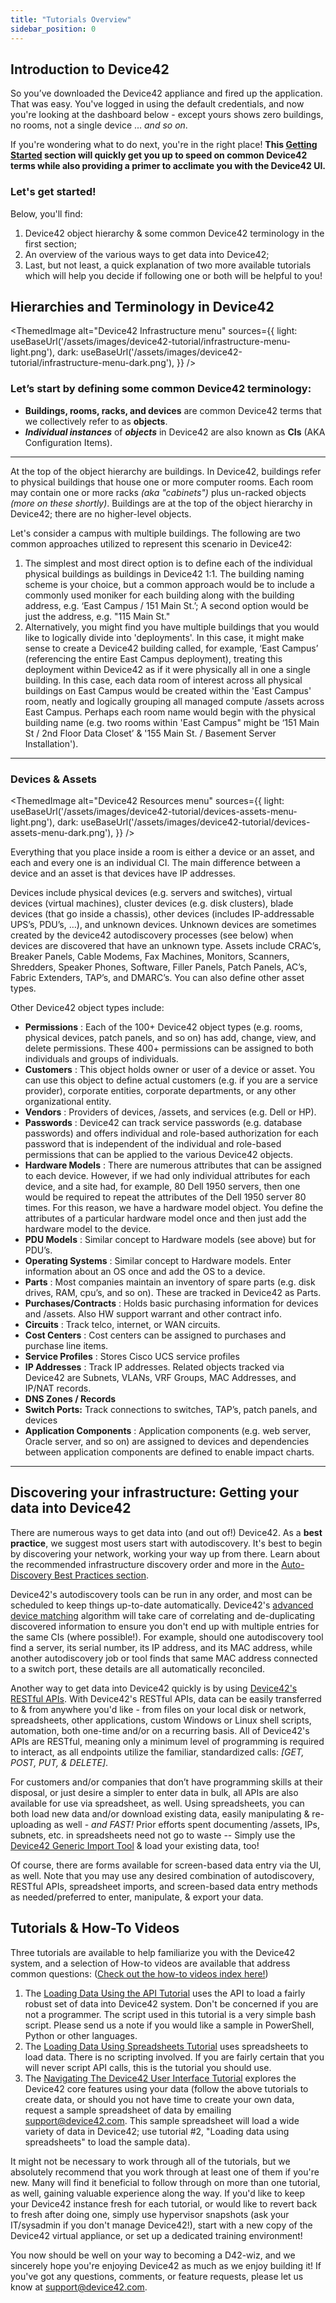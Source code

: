 ```yaml
---
title: "Tutorials Overview"
sidebar_position: 0
---
```



## Introduction to Device42

So you’ve downloaded the Device42 appliance and fired up the application. That was easy. You've logged in using the default credentials, and now you're looking at the dashboard below - except yours shows zero buildings, no rooms, not a single device ... _and so on_.

If you're wondering what to do next, you're in the right place! **This [Getting Started](../) section will quickly get you up to speed on common Device42 terms while also providing a primer to acclimate you with the Device42 UI.**

### **Let's get started!**

Below, you'll find:

1. Device42 object hierarchy & some common Device42 terminology in the first section;
2. An overview of the various ways to get data into Device42;
3. Last, but not least, a quick explanation of two more available tutorials which will help you decide if following one or both will be helpful to you!


## Hierarchies and Terminology in Device42

<ThemedImage
  alt="Device42 Infrastructure menu"
  sources={{
    light: useBaseUrl('/assets/images/device42-tutorial/infrastructure-menu-light.png'),
    dark: useBaseUrl('/assets/images/device42-tutorial/infrastructure-menu-dark.png'),
  }}
/>

### **Let’s start by defining some common Device42 terminology:**

 - **Buildings, rooms, racks, and devices** are common Device42 terms that we collectively refer to as **objects**.
- **_Individual instances_** of **_objects_** in Device42 are also known as **CIs** (AKA Configuration Items).
        

* * *

At the top of the object hierarchy are buildings. In Device42, buildings refer to physical buildings that house one or more computer rooms. Each room may contain one or more racks _(aka "cabinets")_ plus un-racked objects _(more on these shortly)_. Buildings are at the top of the object hierarchy in Device42; there are no higher-level objects.

Let's consider a campus with multiple buildings. The following are two common approaches utilized to represent this scenario in Device42:

1. The simplest and most direct option is to define each of the individual physical buildings as buildings in Device42 1:1. The building naming scheme is your choice, but a common approach would be to include a commonly used moniker for each building along with the building address, e.g. ‘East Campus / 151 Main St.’; A second option would be just the address, e.g. "115 Main St."
2. Alternatively, you might find you have multiple buildings that you would like to logically divide into 'deployments'. In this case, it might make sense to create a Device42 building called, for example, ‘East Campus’ (referencing the entire East Campus deployment), treating this deployment within Device42 as if it were physically all in one a single building. In this case, each data room of interest across all physical buildings on East Campus would be created within the 'East Campus' room, neatly and logically grouping all managed compute /assets across East Campus. Perhaps each room name would begin with the physical building name (e.g. two rooms within 'East Campus" might be ‘151 Main St / 2nd Floor Data Closet’ & '155 Main St. / Basement Server Installation').

* * *

### Devices & Assets

<ThemedImage
  alt="Device42 Resources menu"
  sources={{
    light: useBaseUrl('/assets/images/device42-tutorial/devices-assets-menu-light.png'),
    dark: useBaseUrl('/assets/images/device42-tutorial/devices-assets-menu-dark.png'),
  }}
/>

Everything that you place inside a room is either a device or an asset, and each and every one is an individual CI. The main difference between a device and an asset is that devices have IP addresses.

Devices include physical devices (e.g. servers and switches), virtual devices (virtual machines), cluster devices (e.g. disk clusters), blade devices (that go inside a chassis), other devices (includes IP-addressable UPS’s, PDU’s, …), and unknown devices. Unknown devices are sometimes created by the device42 autodiscovery processes (see below) when devices are discovered that have an unknown type. Assets include CRAC’s, Breaker Panels, Cable Modems, Fax Machines, Monitors, Scanners, Shredders, Speaker Phones, Software, Filler Panels, Patch Panels, AC’s, Fabric Extenders, TAP’s, and DMARC’s. You can also define other asset types.

Other Device42 object types include:

- **Permissions** : Each of the 100+ Device42 object types (e.g. rooms, physical devices, patch panels, and so on) has add, change, view, and delete permissions. These 400+ permissions can be assigned to both individuals and groups of individuals.
- **Customers** : This object holds owner or user of a device or asset. You can use this object to define actual customers (e.g. if you are a service provider), corporate entities, corporate departments, or any other organizational entity.
- **Vendors** : Providers of devices, /assets, and services (e.g. Dell or HP).
- **Passwords** : Device42 can track service passwords (e.g. database passwords) and offers individual and role-based authorization for each password that is independent of the individual and role-based permissions that can be applied to the various Device42 objects.
- **Hardware Models** : There are numerous attributes that can be assigned to each device. However, if we had only individual attributes for each device, and a site had, for example, 80 Dell 1950 servers, then one would be required to repeat the attributes of the Dell 1950 server 80 times. For this reason, we have a hardware model object. You define the attributes of a particular hardware model once and then just add the hardware model to the device.
- **PDU Models** : Similar concept to Hardware models (see above) but for PDU’s.
- **Operating Systems** : Similar concept to Hardware models. Enter information about an OS once and add the OS to a device.
- **Parts** : Most companies maintain an inventory of spare parts (e.g. disk drives, RAM, cpu’s, and so on). These are tracked in Device42 as Parts.
- **Purchases/Contracts** : Holds basic purchasing information for devices and /assets. Also HW support warrant and other contract info.
- **Circuits** : Track telco, internet, or WAN circuits.
- **Cost Centers** : Cost centers can be assigned to purchases and purchase line items.
- **Service Profiles** : Stores Cisco UCS service profiles
- **IP Addresses** : Track IP addresses. Related objects tracked via Device42 are Subnets, VLANs, VRF Groups, MAC Addresses, and IP/NAT records.
- **DNS Zones / Records**
- **Switch Ports:** Track connections to switches, TAP’s, patch panels, and devices
- **Application Components** : Application components (e.g. web server, Oracle server, and so on) are assigned to devices and dependencies between application components are defined to enable impact charts.

* * *

## Discovering your infrastructure: Getting your data into Device42

There are numerous ways to get data into (and out of!) Device42. As a **best practice**, we suggest most users start with autodiscovery. It's best to begin by discovering your network, working your way up from there. Learn about the recommended infrastructure discovery order and more in the [Auto-Discovery Best Practices section](auto-discovery/autodisc-best-practices.md).

Device42's autodiscovery tools can be run in any order, and most can be scheduled to keep things up-to-date automatically. Device42's [advanced device matching](https://support.device42.com/hc/en-us/en-us/articles/360009292494-Release-Summary-15-09-02) algorithm will take care of correlating and de-duplicating discovered information to ensure you don't end up with multiple entries for the same CIs (where possible!). For example, should one autodiscovery tool find a server, its serial number, its IP address, and its MAC address, while another autodiscovery job or tool finds that same MAC address connected to a switch port, these details are all automatically reconciled.

Another way to get data into Device42 quickly is by using [Device42's RESTful APIs](https://api.device42.com). With Device42's RESTful APIs, data can be easily transferred to & from anywhere you'd like - from files on your local disk or network, spreadsheets, other applications, custom Windows or Linux shell scripts, automation, both one-time and/or on a recurring basis. All of Device42's APIs are RESTful, meaning only a minimum level of programming is required to interact, as all endpoints utilize the familiar, standardized calls: _\[GET, POST, PUT, & DELETE\]_.

For customers and/or companies that don’t have programming skills at their disposal, or just desire a simpler to enter data in bulk, all APIs are also available for use via spreadsheet, as well. Using spreadsheets, you can both load new data and/or download existing data, easily manipulating & re-uploading as well - _and FAST!_ Prior efforts spent documenting /assets, IPs, subnets, etc. in spreadsheets need not go to waste -- Simply use the [Device42 Generic Import Tool](https://www.device42.com/bulk-data-management/) & load your existing data, too!

Of course, there are forms available for screen-based data entry via the UI, as well. Note that you may use any desired combination of autodiscovery, RESTful APIs, spreadsheet imports, and screen-based data entry methods as needed/preferred to enter, manipulate, & export your data.

## Tutorials & How-To Videos

Three tutorials are available to help familiarize you with the Device42 system, and a selection of How-to videos are available that address common questions: ([Check out the how-to videos index here!](docs/how-to-videos/index.md))

1. The [Loading Data Using the API Tutorial](getstarted/tutorials/tutorial-loading-data-using-the-api.md) uses the API to load a fairly robust set of data into Device42 system. Don't be concerned if you are not a programmer. The script used in this tutorial is a very simple bash script. Please send us a note if you would like a sample in PowerShell, Python or other languages.
2. The [Loading Data Using Spreadsheets Tutorial](/getstarted/tutorials/tutorial-loading-data-using-spreadsheets.mdx) uses spreadsheets to load data. There is no scripting involved. If you are fairly certain that you will never script API calls, this is the tutorial you should use.
3. The [Navigating The Device42 User Interface Tutorial](getstarted/tutorials/tutorial-navigating-the-device42-user-interface.mdx) explores the Device42 core features using your data (follow the above tutorials to create data, or should you not have time to create your own data, request a sample spreadsheet of data by emailing support@device42.com. This sample spreadsheet will load a wide variety of data in Device42; use tutorial #2, "Loading data using spreadsheets" to load the sample data).

It might not be necessary to work through all of the tutorials, but we absolutely recommend that you work through at least one of them if you're new. Many will find it beneficial to follow through on more than one tutorial, as well, gaining valuable experience along the way. If you'd like to keep your Device42 instance fresh for each tutorial, or would like to revert back to fresh after doing one, simply use hypervisor snapshots (ask your IT/sysadmin if you don't manage Device42!), start with a new copy of the Device42 virtual appliance, or set up a dedicated training environment!

You now should be well on your way to becoming a D42-wiz, and we sincerely hope you're enjoying Device42 as much as we enjoy building it! If you've got any questions, comments, or feature requests, please let us know at [support@device42.com](mailto:support@device42.com).
